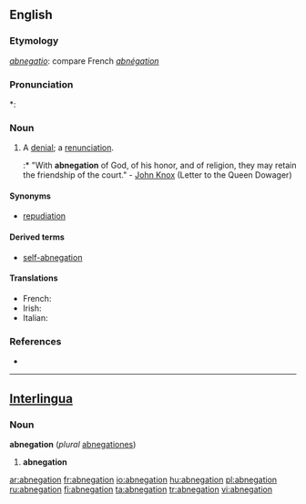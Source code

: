 ==English==

===Etymology===
{{etyl|la}} ''[[abnegatio]]'': compare French ''[[abnégation]]''

===Pronunciation===
*: {{rhymes|eɪʃən}}

===Noun===
{{en-noun}}

# A [[denial]]; a [[renunciation]].
#:* "With '''abnegation''' of God, of his honor, and of religion, they may retain the friendship of the court." - [[w:John Knox|John Knox]] (Letter to the Queen Dowager)

====Synonyms====
* [[repudiation]]

====Derived terms====
* [[self-abnegation]]

====Translations====
* French: {{t|fr|abnégation|f}}
* Irish: {{t-|ga|diúltú|m|xs=Irish}}
* Italian: {{t|it|abnegazione|f}}

===References===
* {{R:Webster 1913}}

----

==[[Interlingua]]==
===Noun===
'''abnegation''' (''plural'' [[abnegationes]])

# '''abnegation'''

[[ar:abnegation]]
[[fr:abnegation]]
[[io:abnegation]]
[[hu:abnegation]]
[[pl:abnegation]]
[[ru:abnegation]]
[[fi:abnegation]]
[[ta:abnegation]]
[[tr:abnegation]]
[[vi:abnegation]]